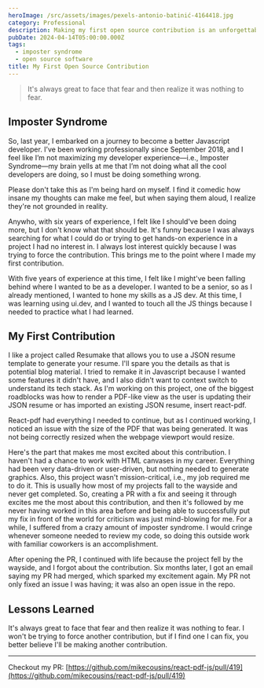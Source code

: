 ```yaml
---
heroImage: /src/assets/images/pexels-antonio-batinić-4164418.jpg
category: Professional
description: Making my first open source contribution is an unforgettable milestone!
pubDate: 2024-04-14T05:00:00.000Z
tags:
  - imposter syndrome
  - open source software
title: My First Open Source Contribution
---
```


> It's always great to face that fear and then realize it was nothing to fear.

## Imposter Syndrome

So, last year, I embarked on a journey to become a better Javascript developer. I’ve been working professionally since September 2018, and I feel like I’m not maximizing my developer experience—i.e., Imposter Syndrome—my brain yells at me that I’m not doing what all the cool developers are doing, so I must be doing something wrong.

Please don't take this as I'm being hard on myself. I find it comedic how insane my thoughts can make me feel, but when saying them aloud, I realize they're not grounded in reality.

Anywho, with six years of experience, I felt like I should've been doing more, but I don't know what that should be. It's funny because I was always searching for what I could do or trying to get hands-on experience in a project I had no interest in. I always lost interest quickly because I was trying to force the contribution. This brings me to the point where I made my first contribution.

With five years of experience at this time, I felt like I might've been falling behind where I wanted to be as a developer. I wanted to be a senior, so as I already mentioned, I wanted to hone my skills as a JS dev. At this time, I was learning using ui.dev, and I wanted to touch all the JS things because I needed to practice what I had learned.

## My First Contribution

I like a project called Resumake that allows you to use a JSON resume template to generate your resume. I'll spare you the details as that is potential blog material. I tried to remake it in Javascript because I wanted some features it didn't have, and I also didn't want to context switch to understand its tech stack. As I'm working on this project, one of the biggest roadblocks was how to render a PDF-like view as the user is updating their JSON resume or has imported an existing JSON resume, insert react-pdf.

React-pdf had everything I needed to continue, but as I continued working, I noticed an issue with the size of the PDF that was being generated. It was not being correctly resized when the webpage viewport would resize.

Here's the part that makes me most excited about this contribution. I haven't had a chance to work with HTML canvases in my career. Everything had been very data-driven or user-driven, but nothing needed to generate graphics. Also, this project wasn't mission-critical, i.e., my job required me to do it. This is usually how most of my projects fall to the wayside and never get completed. So, creating a PR with a fix and seeing it through excites me the most about this contribution, and then it's followed by me never having worked in this area before and being able to successfully put my fix in front of the world for criticism was just mind-blowing for me. For a while, I suffered from a crazy amount of imposter syndrome. I would cringe whenever someone needed to review my code, so doing this outside work with familiar coworkers is an accomplishment.

After opening the PR, I continued with life because the project fell by the wayside, and I forgot about the contribution. Six months later, I got an email saying my PR had merged, which sparked my excitement again. My PR not only fixed an issue I was having; it was also an open issue in the repo.

## Lessons Learned

It's always great to face that fear and then realize it was nothing to fear. I won't be trying to force another contribution, but if I find one I can fix, you better believe I'll be making another contribution.

***

Checkout my PR: [https://github.com/mikecousins/react-pdf-js/pull/419](https://github.com/mikecousins/react-pdf-js/pull/419)
